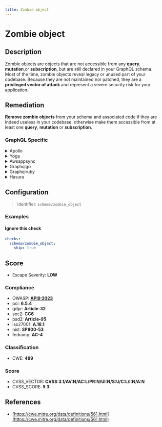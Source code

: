 ```yaml
---
title: Zombie object
---
```


# Zombie object

## Description

Zombie objects are objects that are not accessible from any __query__, __mutation__,or __subscription__, but are still declared in your GraphQL schema.
Most of the time, zombie objects reveal legacy or unused part of your codebase.
Because they are not maintained nor patched, they are a **privileged vector of attack** and represent a severe security risk for your application.


## Remediation

**Remove zombie objects** from your schema and associated code if they are indeed useless in your codebase, otherwise make them accessible from at least one __query__, __mutation__ or __subscription__.



### GraphQL Specific

<details>
    <summary>Apollo</summary>

To address the 'Zombie object' issue within the Apollo framework engine, ensure that all references to objects are properly managed. Implement strong ownership and reference counting practices. Utilize the provided memory management tools and debugging facilities to track down and eliminate any retain cycles or orphaned objects that could lead to 'Zombie object' instances. Regularly review and test your code to prevent memory leaks and unintended object retention.

</details>

<details>
    <summary>Yoga</summary>

To address the 'Zombie object' issue within the Yoga framework engine, ensure that all objects are properly deallocated and references are cleared when they are no longer needed. Implement proper memory management practices, such as utilizing ARC (Automatic Reference Counting) effectively, and make sure to nullify any strong references to objects that should be released. Additionally, consider using weak references for delegates and other objects that may lead to retain cycles. Regularly profile your application with memory debugging tools to detect and fix any potential zombie objects.

</details>

<details>
    <summary>Awsappsync</summary>

To prevent 'Zombie object' issues within the AWS AppSync framework, ensure that all data sources and resolvers are properly managed and disposed of after use. Implement clean-up logic in your resolvers to delete or dereference objects that are no longer needed to avoid memory leaks. Regularly monitor and audit your GraphQL API with AWS CloudWatch to detect and address any anomalies that may indicate lingering objects. Additionally, consider using AWS Lambda functions with automatic scaling to manage resource utilization effectively.

</details>

<details>
    <summary>Graphqlgo</summary>

To mitigate the risk of zombie objects in a GraphQL Go framework engine, ensure proper cleanup of resources and implement a garbage collection strategy. Utilize context cancellation to stop in-flight requests and release associated objects. Regularly review and update your code to manage object lifecycles effectively, preventing memory leaks and potential performance issues.

</details>

<details>
    <summary>Graphqlruby</summary>

In the GraphQL Ruby framework, to prevent the creation of zombie objects, ensure that you properly dispose of objects that are no longer needed. Implement a cleanup strategy within your resolvers and mutations to release resources and avoid memory leaks. Additionally, consider using the `lazy_resolve` method to defer the execution of expensive operations until they are actually needed, which can help in managing resource allocation more efficiently.

</details>

<details>
    <summary>Hasura</summary>

To prevent the occurrence of zombie objects in the Hasura framework engine, ensure that all subscriptions and live queries are properly terminated when no longer needed. Implement cleanup logic to release resources and unsubscribe from events when components are unmounted or when user sessions end. Regularly monitor the active subscriptions and enforce limits if necessary to avoid resource leaks that can lead to zombie objects.

</details>

## Configuration

> Identifier: `schema/zombie_object`



### Examples



#### Ignore this check

```yaml
checks:
  schema/zombie_object:
    skip: true
```




## Score

- Escape Severity: **<span className="low-severity">LOW</span>**

### Compliance

- OWASP: **[API9:2023](https://github.com/OWASP/API-Security/blob/master/editions/2023/en/0xa9-improper-inventory-management.md)**
- pci: **6.5.4**
- gdpr: **Article-32**
- soc2: **CC6**
- psd2: **Article-95**
- iso27001: **A.18.1**
- nist: **SP800-53**
- fedramp: **AC-4**

### Classification

- CWE: **489**




### Score

- CVSS_VECTOR: **CVSS:3.1/AV:N/AC:L/PR:N/UI:N/S:U/C:L/I:N/A:N**
- CVSS_SCORE: **5.3**

## References

- [https://cwe.mitre.org/data/definitions/561.html](https://cwe.mitre.org/data/definitions/561.html)
  